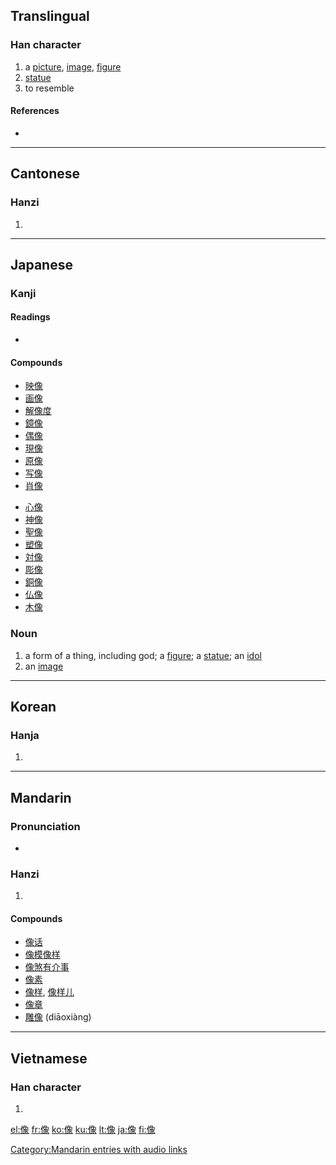 {{also|象}}
==Translingual==

===Han character===
{{Han char|rn=9|rad=人|as=12|sn=13|snj=14|four=2723<sub>2</sub>|canj=人弓日人 (ONAO)}}

# a [[picture]], [[image]], [[figure]]
# [[statue]]
# to resemble

====References====
* {{Han ref|kx=0116.080|dkj=01084|dj=0247.200|hdz=10213.030|uh=50CF|ud=20687|bh=B9B3|bd=47539}}

----

==Cantonese==

===Hanzi===
{{yue-hanzi|jyut=|y=jeung6}}

# {{defn|Cantonese|sort=人12}}

----

==Japanese==

===Kanji===
{{ja-kanji|grade=5|rs=人12}}

====Readings====
* {{ja-readings|on=[[ぞう]] (zō), [[しょう]] (shō)|kun=[[かたち]] (katachi), [[かたどる]] (katadoru)}}

====Compounds====
{{top2}}
* [[映像]]
* [[画像]]
* [[解像度]]
* [[鏡像]]
* [[偶像]]
* [[現像]]
* [[原像]]
* [[写像]]
* [[肖像]]
{{mid2}}
* [[心像]]
* [[神像]]
* [[聖像]]
* [[塑像]]
* [[対像]]
* [[彫像]]
* [[銅像]]
* [[仏像]]
* [[木像]]
{{bottom2}}

===Noun===
{{ja-noun|k|hira=ぞう|rom=zō|hidx=そう'}}

# a form of a thing, including god; a [[figure]]; a [[statue]]; an [[idol]]
# an [[image]]

----

==Korean==

===Hanja===
{{ko-hanja|hangeul=상|eumhun= 형상|rv=sang|mr=sang|y=sang}}

# {{defn|Korean|sort=人12}}

----

==Mandarin==

===Pronunciation===
* {{audio|zh-xiàng.ogg|audio}}

===Hanzi===
{{cmn-hanzi|pin=[[xiàng]] ([[xiang4]])|wg=hsiang<sup>4</sup>}}

# {{defn|Mandarin|sort=人12}}

====Compounds====
* [[像话]]
* [[像模像样]]
* [[像煞有介事]]
* [[像素]]
* [[像样]], [[像样儿]]
* [[像章]]
* [[雕像]] (diāoxiàng)

[[Category:Mandarin entries with audio links]]

----

==Vietnamese==

===Han character===
{{vi-hantu|[[tượng]]|rs=人12}}

# {{defn|Vietnamese|sort=人12}}

[[el:像]]
[[fr:像]]
[[ko:像]]
[[ku:像]]
[[lt:像]]
[[ja:像]]
[[fi:像]]